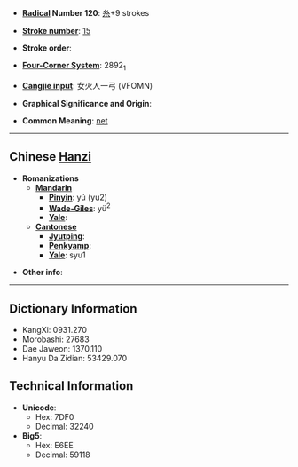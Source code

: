 * '''[[Wiktionary:Chinese radical index| Radical]] Number 120''': [[Wiktionary:Chinese radical index 糸|糸]]+9 strokes

* '''[[Wiktionary:Chinese total strokes index|Stroke number]]''': [[Wiktionary:Chinese total strokes index 15|15]]

* '''Stroke order''': 

* '''[[Wiktionary:Chinese four corner index|Four-Corner System]]''': 2892<sub>1</sub>

* '''[[Wiktionary:Chinese Cangjie index|Cangjie input]]''': 女火人一弓 (VFOMN)

* '''Graphical Significance and Origin''': 

* '''Common Meaning''': [[net]]

----

== Chinese [[Hanzi]] ==

* '''Romanizations'''
** '''[[Mandarin]]'''
*** '''[[Pinyin]]''': yú (yu2)
*** '''[[Wade-Giles]]''': yü<sup>2</sup>
*** '''[[Yale]]''': 
** '''[[Cantonese]]'''
*** '''[[Jyutping]]''':
*** '''[[Penkyamp]]''': 
*** '''[[Yale]]''': syu1

* '''Other info''': 

----

== Dictionary Information ==

* KangXi: 0931.270
* Morobashi: 27683
* Dae Jaweon: 1370.110
* Hanyu Da Zidian: 53429.070

== Technical Information ==

* '''Unicode''':
** Hex: 7DF0
** Decimal: 32240
* '''Big5''':
** Hex: E6EE
** Decimal: 59118